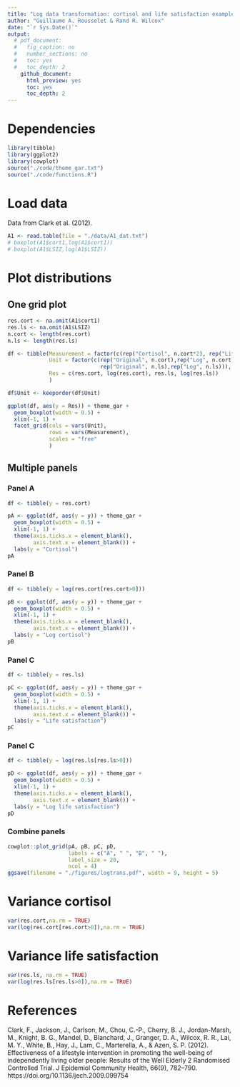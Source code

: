 ```yaml
---
title: "Log data transformation: cortisol and life satisfaction examples"
author: "Guillaume A. Rousselet & Rand R. Wilcox"
date: "`r Sys.Date()`"
output:
  # pdf_document:
  #   fig_caption: no
  #   number_sections: no
  #   toc: yes
  #   toc_depth: 2
    github_document:
      html_preview: yes
      toc: yes
      toc_depth: 2
---
```


# Dependencies

```r
library(tibble)
library(ggplot2)
library(cowplot)
source("./code/theme_gar.txt")
source("./code/functions.R")
```

# Load data

Data from Clark et al. (2012).
```r
A1 <- read.table(file = "./data/A1_dat.txt")
# boxplot(A1$cort1,log(A1$cort1))
# boxplot(A1$LSIZ,log(A1$LSIZ))
```

# Plot distributions

## One grid plot 
```r
res.cort <- na.omit(A1$cort1)
res.ls <- na.omit(A1$LSIZ)
n.cort <- length(res.cort)
n.ls <- length(res.ls)

df <- tibble(Measurement = factor(c(rep("Cortisol", n.cort*2), rep("Life satisfaction", n.ls*2))),
             Unit = factor(c(rep("Original", n.cort),rep("Log", n.cort),
                             rep("Original", n.ls),rep("Log", n.ls))),
             Res = c(res.cort, log(res.cort), res.ls, log(res.ls))
             )

df$Unit <- keeporder(df$Unit)

ggplot(df, aes(y = Res)) + theme_gar +
  geom_boxplot(width = 0.5) +
  xlim(-1, 1) + 
  facet_grid(cols = vars(Unit),
             rows = vars(Measurement),
             scales = "free"
             )
```

## Multiple panels

### Panel A
```r
df <- tibble(y = res.cort)

pA <- ggplot(df, aes(y = y)) + theme_gar +
  geom_boxplot(width = 0.5) +
  xlim(-1, 1) +
  theme(axis.ticks.x = element_blank(),
        axis.text.x = element_blank()) +
  labs(y = "Cortisol")
pA
```

### Panel B
```r
df <- tibble(y = log(res.cort[res.cort>0]))

pB <- ggplot(df, aes(y = y)) + theme_gar +
  geom_boxplot(width = 0.5) +
  xlim(-1, 1) +
  theme(axis.ticks.x = element_blank(),
        axis.text.x = element_blank()) +
  labs(y = "Log cortisol")
pB
```

### Panel C
```r
df <- tibble(y = res.ls)

pC <- ggplot(df, aes(y = y)) + theme_gar +
  geom_boxplot(width = 0.5) +
  xlim(-1, 1) +
  theme(axis.ticks.x = element_blank(),
        axis.text.x = element_blank()) +
  labs(y = "Life satisfaction")
pC
```

### Panel C
```r
df <- tibble(y = log(res.ls[res.ls>0]))

pD <- ggplot(df, aes(y = y)) + theme_gar +
  geom_boxplot(width = 0.5) +
  xlim(-1, 1) +
  theme(axis.ticks.x = element_blank(),
        axis.text.x = element_blank()) +
  labs(y = "Log life satisfaction")
pD
```

### Combine panels
```r
cowplot::plot_grid(pA, pB, pC, pD,
                   labels = c("A", " ", "B", " "),
                   label_size = 20,
                   ncol = 4)
ggsave(filename = "./figures/logtrans.pdf", width = 9, height = 5)
```

# Variance cortisol

```r
var(res.cort,na.rm = TRUE)
var(log(res.cort[res.cort>0]),na.rm = TRUE)
```

# Variance life satisfaction
```r
var(res.ls, na.rm = TRUE)
var(log(res.ls[res.ls>0]),na.rm = TRUE)
```

# References

Clark, F., Jackson, J., Carlson, M., Chou, C.-P., Cherry, B. J., Jordan-Marsh, M., Knight, B. G., Mandel, D., Blanchard, J., Granger, D. A., Wilcox, R. R., Lai, M. Y., White, B., Hay, J., Lam, C., Marterella, A., & Azen, S. P. (2012). Effectiveness of a lifestyle intervention in promoting the well-being of independently living older people: Results of the Well Elderly 2 Randomised Controlled Trial. J Epidemiol Community Health, 66(9), 782–790. https://doi.org/10.1136/jech.2009.099754

